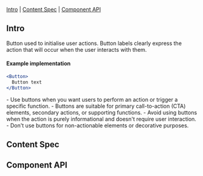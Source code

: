
<Meta of={ButtonStories} />

<Title>ActionMenu</Title>

[Intro](#Intro) | [Content Spec](#ContentSpec) | [Component API](#ComponentAPI)

## Intro <a id="Intro" />
Button used to initialise user actions. Button labels clearly express the action that will occur when the user interacts with them.

<Canvas of={ButtonStories.Default} sourceState="none"/>

#### Example implementation
```jsx
<Button>
  Button text
</Button>
```

<BlockColumnsContainer>
  <BlockColumns label="When to Use">
    - Use buttons when you want users to perform an action or trigger a specific function.
    - Buttons are suitable for primary call-to-action (CTA) elements, secondary actions, or supporting functions.
  </BlockColumns>
  <BlockColumns isNegative label="When Not to Use">
    - Avoid using buttons when the action is purely informational and doesn't require user interaction.
    - Don't use buttons for non-actionable elements or decorative purposes.
  </BlockColumns>
</BlockColumnsContainer>

## Content Spec <a id="ContentSpec" />
<Figma showLink height="100%" url="https://www.figma.com/file/9FDwjR8lYvincseDkKypC4/Component-Documentations?type=design&node-id=613-36946&mode=dev" />

## Component API <a id="ComponentAPI" />

<ArgsTable />